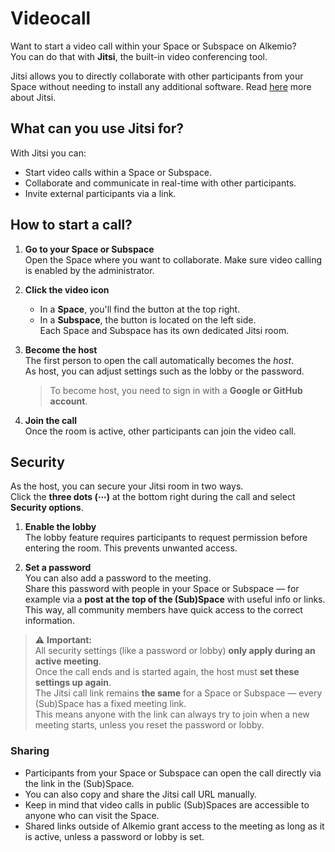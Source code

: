 # Videocall

Want to start a video call within your Space or Subspace on Alkemio?  
You can do that with **Jitsi**, the built-in video conferencing tool.

Jitsi allows you to directly collaborate with other participants from your Space without needing to install any additional software.
Read [here](https://jitsi.org/jitsi-meet/) more about Jitsi.


## What can you use Jitsi for?

With Jitsi you can:

- Start video calls within a Space or Subspace.  
- Collaborate and communicate in real-time with other participants.  
- Invite external participants via a link.  

## How to start a call?

1. **Go to your Space or Subspace**  
   Open the Space where you want to collaborate. Make sure video calling is enabled by the administrator.

2. **Click the video icon**  
   - In a **Space**, you'll find the button at the top right.  
   - In a **Subspace**, the button is located on the left side.  
   Each Space and Subspace has its own dedicated Jitsi room.

3. **Become the host**  
   The first person to open the call automatically becomes the *host*.  
   As host, you can adjust settings such as the lobby or the password.  
   > To become host, you need to sign in with a **Google or GitHub account**.

4. **Join the call**  
   Once the room is active, other participants can join the video call.


## Security

As the host, you can secure your Jitsi room in two ways.  
Click the **three dots (⋯)** at the bottom right during the call and select **Security options**.

1. **Enable the lobby**  
   The lobby feature requires participants to request permission before entering the room. This prevents unwanted access.

2. **Set a password**  
   You can also add a password to the meeting.  
   Share this password with people in your Space or Subspace — for example via a **post at the top of the (Sub)Space** with useful info or links.  
   This way, all community members have quick access to the correct information.

> ⚠️ **Important:**  
> All security settings (like a password or lobby) **only apply during an active meeting**.  
> Once the call ends and is started again, the host must **set these settings up again**.  
> The Jitsi call link remains **the same** for a Space or Subspace — every (Sub)Space has a fixed meeting link.  
> This means anyone with the link can always try to join when a new meeting starts, unless you reset the password or lobby.


### Sharing

- Participants from your Space or Subspace can open the call directly via the link in the (Sub)Space.  
- You can also copy and share the Jitsi call URL manually.  
- Keep in mind that video calls in public (Sub)Spaces are accessible to anyone who can visit the Space.  
- Shared links outside of Alkemio grant access to the meeting as long as it is active, unless a password or lobby is set.
